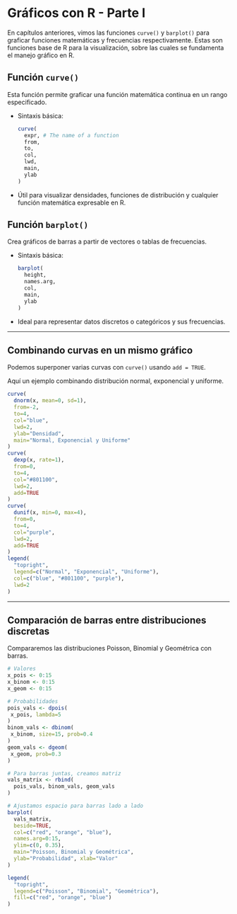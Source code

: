 \twocolumn
# Gráficos con R - Parte I

En capítulos anteriores, vimos las funciones `curve()` y `barplot()` para graficar funciones matemáticas y frecuencias respectivamente. Estas son funciones base de R para la visualización, sobre las cuales se fundamenta el manejo gráfico en R.

## Función `curve()`

Esta función permite graficar una función matemática continua en un rango especificado.

- Sintaxis básica: 
  ```R
  curve(
    expr, # The name of a function
    from,
    to,
    col,
    lwd,
    main,
    ylab
  )
  ```
- Útil para visualizar densidades, funciones de distribución y cualquier función matemática expresable en R.

## Función `barplot()`

Crea gráficos de barras a partir de vectores o tablas de frecuencias.

- Sintaxis básica:
  ```R
  barplot(
    height,
    names.arg,
    col,
    main,
    ylab
  )
  ```
- Ideal para representar datos discretos o categóricos y sus frecuencias.

---

## Combinando curvas en un mismo gráfico

Podemos superponer varias curvas con `curve()` usando `add = TRUE`.

Aquí un ejemplo combinando distribución normal, exponencial y uniforme.

```r
curve(
  dnorm(x, mean=0, sd=1),
  from=-2,
  to=4,
  col="blue",
  lwd=2,
  ylab="Densidad",
  main="Normal, Exponencial y Uniforme"
)
curve(
  dexp(x, rate=1),
  from=0,
  to=4,
  col="#801100",
  lwd=2,
  add=TRUE
)
curve(
  dunif(x, min=0, max=4),
  from=0,
  to=4,
  col="purple",
  lwd=2,
  add=TRUE
)
legend(
  "topright",
  legend=c("Normal", "Exponencial", "Uniforme"),
  col=c("blue", "#801100", "purple"),
  lwd=2
)
```

---

## Comparación de barras entre distribuciones discretas

Compararemos las distribuciones Poisson, Binomial y Geométrica con barras.

```r
# Valores
x_pois <- 0:15
x_binom <- 0:15
x_geom <- 0:15

# Probabilidades
pois_vals <- dpois(
 x_pois, lambda=5
)
binom_vals <- dbinom(
 x_binom, size=15, prob=0.4
)
geom_vals <- dgeom(
 x_geom, prob=0.3
)

# Para barras juntas, creamos matriz
vals_matrix <- rbind(
  pois_vals, binom_vals, geom_vals
)

# Ajustamos espacio para barras lado a lado
barplot(
  vals_matrix,
  beside=TRUE,
  col=c("red", "orange", "blue"),
  names.arg=0:15,
  ylim=c(0, 0.35),
  main="Poisson, Binomial y Geométrica",
  ylab="Probabilidad", xlab="Valor"
)

legend(
  "topright",
  legend=c("Poisson", "Binomial", "Geométrica"),
  fill=c("red", "orange", "blue")
)
```
\onecolumn
